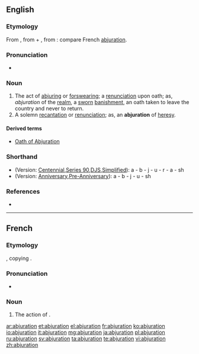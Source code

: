 ==English==

===Etymology===
From {{etyl|la|en}} {{term|abiuratio|abiūrātiō|forswearing, abjuration|lang=la}}, from {{term|ab||from, away from|lang=la}} + {{term|iuro|iūrō|swear or take an oath|lang=la}}, from {{term|ius|iūs|law, right, duty|lang=la}}: compare French [[abjuration#French|abjuration]].

===Pronunciation===
* {{rhymes|eɪʃən}}

===Noun===
{{en-noun}}

# The act of [[abjuring]] or [[forswearing]]; a [[renunciation]] upon oath; as, ''abjuration'' of the [[realm]], a [[sworn]] [[banishment]], an oath taken to leave the country and never to return.
# A solemn [[recantation]] or [[renunciation]]; as, an '''abjuration''' of [[heresy]].

====Derived terms====
* [[Oath of Abjuration]]

===Shorthand===
* (Version: [http://en.wikipedia.org/wiki/Gregg_Shorthand#Centennial_Gregg_Shorthand Centennial],[http://en.wikipedia.org/wiki/Gregg_Shorthand#Series_90_Gregg_Shorthand  Series 90],[http://en.wikipedia.org/wiki/Gregg_Shorthand#Diamond_Jubilee_Gregg_Shorthand  DJS],[http://en.wikipedia.org/wiki/Gregg_Shorthand#Simplified_Gregg_Shorthand Simplified]): a - b - j - u - r - a - sh
* (Version: [http://en.wikipedia.org/wiki/Gregg_Shorthand#Anniversary_Gregg_Shorthand Anniversary],[http://en.wikipedia.org/wiki/Gregg_Shorthand#Pre-Anniversary_Gregg_Shorthand Pre-Anniversary]): a - b - j - u - sh

===References===
* {{R:Webster 1913}}

----
==French==

===Etymology===
{{suffix|abjurer|ation|lang=fr}}, copying {{etyl|la|fr}} {{term|abiuratio|abiūrātiō|forswearing, abjuration|lang=la}}.

===Pronunciation===
* {{audio|Fr-abjuration.ogg|Audio}}

===Noun===
{{fr-noun|f}}

# {{formal|lang=fr}} The action of {{term|abjurer|lang=fr}}.

[[ar:abjuration]]
[[et:abjuration]]
[[el:abjuration]]
[[fr:abjuration]]
[[ko:abjuration]]
[[io:abjuration]]
[[it:abjuration]]
[[mg:abjuration]]
[[ja:abjuration]]
[[pl:abjuration]]
[[ru:abjuration]]
[[sv:abjuration]]
[[ta:abjuration]]
[[te:abjuration]]
[[vi:abjuration]]
[[zh:abjuration]]